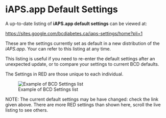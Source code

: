 # iAPS.app Default Settings

A up-to-date listing of **iAPS.app default settings** can be viewed at:

<https://sites.google.com/bcdiabetes.ca/iaps-settings/home?pli=1>

These are the settings currently set as default in a new distribution of the  _iAPS.app_. Your can refer to this listing at any time.

This listing is useful if you need to re-enter the default settings after an unexpected update, or to compare your settings to current BCD defaults.

The Settings in RED are those unique to each individual.

![Example of BCD Settings list](images/example_BCD_Settings_list.png)

NOTE: The current default settings may be have changed: check the link given above. There are more RED settings than shown here, scroll the live listing to see others.

